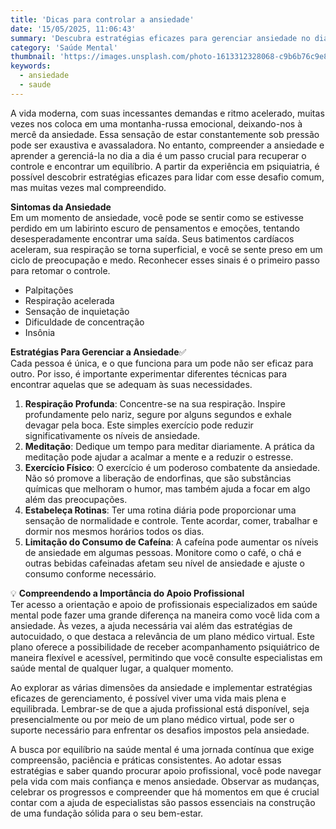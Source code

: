 ```yaml
---
title: 'Dicas para controlar a ansiedade'
date: '15/05/2025, 11:06:43'
summary: 'Descubra estratégias eficazes para gerenciar ansiedade no dia a dia e buscar apoio profissional com o Plano Médico Virtual da M24. Recupere o controle emocional e encontre equilíbrio.'
category: 'Saúde Mental'
thumbnail: 'https://images.unsplash.com/photo-1613312328068-c9b6b76c9e8a?crop=entropy&cs=tinysrgb&fit=max&fm=jpg&ixid=M3w3MjUxODh8MHwxfHNlYXJjaHwxfHwlMjJEZWFsaW5nJTIwd2l0aCUyMGRhaWx5JTIwYW54aWV0eSUyMnxlbnwwfHx8fDE3NDczMTgwMDB8MA&ixlib=rb-4.1.0&q=80&w=1080'
keywords:
  - ansiedade
  - saude
---
```


A vida moderna, com suas incessantes demandas e ritmo acelerado, muitas vezes nos coloca em uma montanha-russa emocional, deixando-nos à mercê da ansiedade. Essa sensação de estar constantemente sob pressão pode ser exaustiva e avassaladora. No entanto, compreender a ansiedade e aprender a gerenciá-la no dia a dia é um passo crucial para recuperar o controle e encontrar um equilíbrio. A partir da experiência em psiquiatria, é possível descobrir estratégias eficazes para lidar com esse desafio comum, mas muitas vezes mal compreendido.

**Sintomas da Ansiedade**  
Em um momento de ansiedade, você pode se sentir como se estivesse perdido em um labirinto escuro de pensamentos e emoções, tentando desesperadamente encontrar uma saída. Seus batimentos cardíacos aceleram, sua respiração se torna superficial, e você se sente preso em um ciclo de preocupação e medo. Reconhecer esses sinais é o primeiro passo para retomar o controle.

- Palpitações
- Respiração acelerada
- Sensação de inquietação
- Dificuldade de concentração
- Insônia

**Estratégias Para Gerenciar a Ansiedade**✅  
Cada pessoa é única, e o que funciona para um pode não ser eficaz para outro. Por isso, é importante experimentar diferentes técnicas para encontrar aquelas que se adequam às suas necessidades.

1. **Respiração Profunda**: Concentre-se na sua respiração. Inspire profundamente pelo nariz, segure por alguns segundos e exhale devagar pela boca. Este simples exercício pode reduzir significativamente os níveis de ansiedade.
2. **Meditação**: Dedique um tempo para meditar diariamente. A prática da meditação pode ajudar a acalmar a mente e a reduzir o estresse.
3. **Exercício Físico**: O exercício é um poderoso combatente da ansiedade. Não só promove a liberação de endorfinas, que são substâncias químicas que melhoram o humor, mas também ajuda a focar em algo além das preocupações.
4. **Estabeleça Rotinas**: Ter uma rotina diária pode proporcionar uma sensação de normalidade e controle. Tente acordar, comer, trabalhar e dormir nos mesmos horários todos os dias.
5. **Limitação do Consumo de Cafeína**: A cafeína pode aumentar os níveis de ansiedade em algumas pessoas. Monitore como o café, o chá e outras bebidas cafeinadas afetam seu nível de ansiedade e ajuste o consumo conforme necessário.

💡 **Compreendendo a Importância do Apoio Profissional**  
Ter acesso a orientação e apoio de profissionais especializados em saúde mental pode fazer uma grande diferença na maneira como você lida com a ansiedade. Às vezes, a ajuda necessária vai além das estratégias de autocuidado, o que destaca a relevância de um plano médico virtual. Este plano oferece a possibilidade de receber acompanhamento psiquiátrico de maneira flexível e acessível, permitindo que você consulte especialistas em saúde mental de qualquer lugar, a qualquer momento.

Ao explorar as várias dimensões da ansiedade e implementar estratégias eficazes de gerenciamento, é possível viver uma vida mais plena e equilibrada. Lembrar-se de que a ajuda profissional está disponível, seja presencialmente ou por meio de um plano médico virtual, pode ser o suporte necessário para enfrentar os desafios impostos pela ansiedade.

A busca por equilíbrio na saúde mental é uma jornada contínua que exige compreensão, paciência e práticas consistentes. Ao adotar essas estratégias e saber quando procurar apoio profissional, você pode navegar pela vida com mais confiança e menos ansiedade. Observar as mudanças, celebrar os progressos e compreender que há momentos em que é crucial contar com a ajuda de especialistas são passos essenciais na construção de uma fundação sólida para o seu bem-estar.
